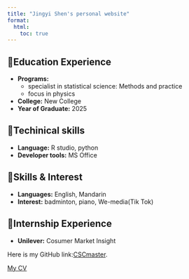 ```yaml
---
title: "Jingyi Shen's personal website"
format: 
  html:
    toc: true
---
```


## 🏫Education Experience
- **Programs:**
  - specialist in statistical science: Methods and practice
  - focus in physics
- **College:** New College
- **Year of Graduate:** 2025

## 👩Techinical skills
- **Language:** R studio, python
- **Developer tools:** MS Office

## 🎵Skills & Interest
- **Languages:** English, Mandarin
- **Interest:** badminton, piano, We-media(Tik Tok)

## 🏫Internship Experience
- **Unilever:** Cosumer Market Insight

Here is my GitHub link:[CSCmaster](https://github.com/CSCmaster).

[My CV](JingyiShenresume.pdf)
